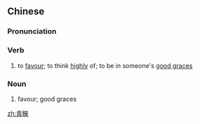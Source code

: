 {{also|青睐}}
==Chinese==
{{zh-forms|s=青睐}}

===Pronunciation===
{{zh-pron
|m=qīnglài
|c=cing1 laai6
|mn=qz,xm,zz:chheng-lāi
|cat=v,n
}}

===Verb===
{{zh-verb}}

# to [[favour]]; to think [[highly]] of; to be in someone's [[good graces]]

===Noun===
{{zh-noun}}

# favour; good graces

[[zh:青睞]]
